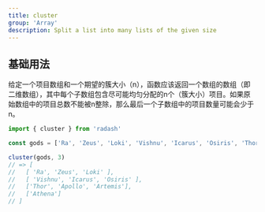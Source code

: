 ```yaml
---
title: cluster
group: 'Array'
description: Split a list into many lists of the given size
---
```


## 基础用法

给定一个项目数组和一个期望的簇大小（n），函数应该返回一个数组的数组（即二维数组），其中每个子数组包含尽可能均匀分配的n个（簇大小）项目。如果原始数组中的项目总数不能被n整除，那么最后一个子数组中的项目数量可能会少于n。

```ts
import { cluster } from 'radash'

const gods = ['Ra', 'Zeus', 'Loki', 'Vishnu', 'Icarus', 'Osiris', 'Thor', 'Apollo', 'Artemis', 'Athena']

cluster(gods, 3)
// => [
//   [ 'Ra', 'Zeus', 'Loki' ],
//   [ 'Vishnu', 'Icarus', 'Osiris' ],
//   ['Thor', 'Apollo', 'Artemis'],
//   ['Athena']
// ]
```
